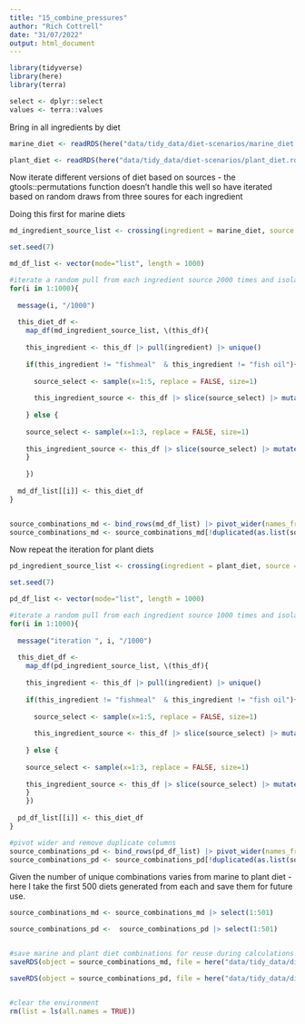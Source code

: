 ```yaml
---
title: "15_combine_pressures"
author: "Rich Cottrell"
date: "31/07/2022"
output: html_document
---
```



```r
library(tidyverse)
library(here)
library(terra)

select <- dplyr::select
values <- terra::values

```


Bring in all ingredients by diet

```r
marine_diet <- readRDS(here("data/tidy_data/diet-scenarios/marine_diet.rds")) |> filter(prop>0) |> mutate(ingredients = gsub(pattern = "-wild", replacement = "", x = ingredients)) |> pull(ingredients)

plant_diet <- readRDS(here("data/tidy_data/diet-scenarios/plant_diet.rds")) |> filter(prop>0) |> mutate(ingredients = gsub(pattern = "-wild", replacement = "", x = ingredients)) |> pull(ingredients)


```

Now iterate different versions of diet based on sources - the gtools::permutations function doesn't handle this well so have iterated based on random draws from three soures for each ingredient

Doing this first for marine diets

```r
md_ingredient_source_list <- crossing(ingredient = marine_diet, source = 1:5) |> group_by(ingredient) |> group_split()

set.seed(7)

md_df_list <- vector(mode="list", length = 1000)

#iterate a random pull from each ingredient source 2000 times and isolate non duplicates
for(i in 1:1000){
  
  message(i, "/1000")
  
  this_diet_df <- 
    map_df(md_ingredient_source_list, \(this_df){
      
    this_ingredient <- this_df |> pull(ingredient) |> unique()
      
    if(this_ingredient != "fishmeal"  & this_ingredient != "fish oil"){
      
      source_select <- sample(x=1:5, replace = FALSE, size=1)
      
      this_ingredient_source <- this_df |> slice(source_select) |> mutate(rep = i)
      
    } else {
    
    source_select <- sample(x=1:3, replace = FALSE, size=1) 
    
    this_ingredient_source <- this_df |> slice(source_select) |> mutate(rep = i)
    }
    
    })
    
  md_df_list[[i]] <- this_diet_df
}


source_combinations_md <- bind_rows(md_df_list) |> pivot_wider(names_from = rep, values_from = source)
source_combinations_md <- source_combinations_md[!duplicated(as.list(source_combinations_md))]


```

Now repeat the iteration for plant diets
```r
pd_ingredient_source_list <- crossing(ingredient = plant_diet, source = 1:5) |> group_split(ingredient)

set.seed(7)

pd_df_list <- vector(mode="list", length = 1000)

#iterate a random pull from each ingredient source 1000 times and isolate non duplicates
for(i in 1:1000){
  
  message("iteration ", i, "/1000")
  
  this_diet_df <- 
    map_df(pd_ingredient_source_list, \(this_df){
      
    this_ingredient <- this_df |> pull(ingredient) |> unique()
 
    if(this_ingredient != "fishmeal"  & this_ingredient != "fish oil"){
      
      source_select <- sample(x=1:5, replace = FALSE, size=1)
      
      this_ingredient_source <- this_df |> slice(source_select) |> mutate(rep = i)
      
    } else {
    
    source_select <- sample(x=1:3, replace = FALSE, size=1) 
    
    this_ingredient_source <- this_df |> slice(source_select) |> mutate(rep = i)
    }
    })
    
  pd_df_list[[i]] <- this_diet_df
}

#pivot wider and remove duplicate columns
source_combinations_pd <- bind_rows(pd_df_list) |> pivot_wider(names_from = rep, values_from = source)
source_combinations_pd <- source_combinations_pd[!duplicated(as.list(source_combinations_pd))]


```

Given the number of unique combinations varies from marine to plant diet - here I take the first 500 diets generated from each and save them for future use.

```r

source_combinations_md <- source_combinations_md |> select(1:501)

source_combinations_pd <-  source_combinations_pd |> select(1:501)


#save marine and plant diet combinations for reuse during calculations
saveRDS(object = source_combinations_md, file = here("data/tidy_data/diets/ingredient_source_combinations_marine_diet.rds"))

saveRDS(object = source_combinations_pd, file = here("data/tidy_data/diets/ingredient_source_combinations_plant_diet.rds"))


#clear the environment
rm(list = ls(all.names = TRUE))

```

